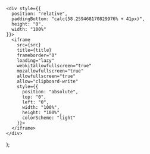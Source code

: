     <div style={{
      position: "relative",
      paddingBottom: "calc(58.259468170829976% + 41px)",
      height: "0",
      width: "100%"
    }}>
      <iframe
        src={src}
        title={title}
        frameborder="0"
        loading="lazy"
        webkitallowfullscreen="true"
        mozallowfullscreen="true"
        allowfullscreen="true"
        allow="clipboard-write"
        style={{
          position: "absolute",
          top: "0",
          left: "0",
          width: "100%",
          height: "100%",
          colorScheme: "light"
        }}>
      </iframe>
    </div>
);